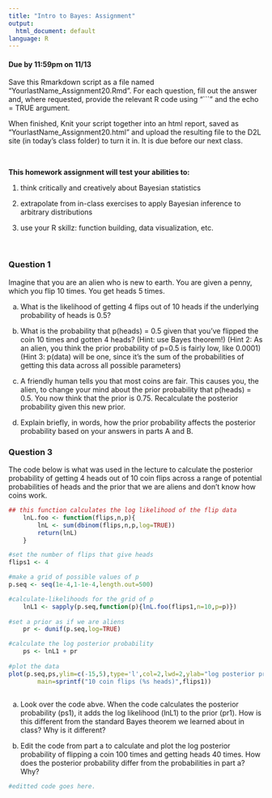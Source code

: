 ```yaml
---
title: "Intro to Bayes: Assignment"
output:
  html_document: default
language: R
---
```


<!-- To render the assignment in Rmarkdown, enter the command below in the R console -->
<!-- rmarkdown::render("Class_20_Assignment.Rmd") -->

#### Due by 11:59pm on 11/13

Save this Rmarkdown script as a file named “YourlastName_Assignment20.Rmd”. 
For each question, fill out the answer and, where requested, 
provide the relevant R code using "```" and the echo = TRUE argument.

When finished, Knit your script together into an html report, 
saved as “YourlastName_Assignment20.html” and upload the 
resulting file to the D2L site (in today’s class folder) to turn it in. 
It is due before our next class.

\

**This homework assignment will test your abilities to:**

1. think critically and creatively about Bayesian statistics

2. extrapolate from in-class exercises to apply Bayesian inference to arbitrary distributions

3. use your R skillz: function building, data visualization, etc.

\


### Question 1

Imagine that you are an alien who is new to earth. You are given a penny, which you flip 10 times. You get heads 5 times.

a) What is the likelihood of getting 4 flips out of 10 heads if the underlying probability of heads is 0.5?



b) What is the probability that p(heads) = 0.5 given that you've flipped the coin 10 times and gotten 4 heads?
(Hint: use Bayes theorem!)
(Hint 2: As an alien, you think the prior probability of p=0.5 is fairly low, like 0.0001)
(Hint 3: p(data) will be one, since it's the sum of the probabilities of getting this data across all possible parameters)



c) A friendly human tells you that most coins are fair. This causes you, the alien, to change your mind about the prior probability that
p(heads) = 0.5. You now think that the prior is 0.75. Recalculate the posterior probability given this new prior.





d) Explain briefly, in words, how the prior probability affects the posterior probability based on your answers in parts A and B.




### Question 3

The code below is what was used in the lecture to calculate the posterior probability of getting 4 heads out of 10 coin flips 
across a range of potential probabilities of heads and the prior that we are aliens and don't know how coins work.
```r
## this function calculates the log likelihood of the flip data
	lnL.foo <- function(flips,n,p){
		lnL <- sum(dbinom(flips,n,p,log=TRUE))
		return(lnL)
	}

#set the number of flips that give heads
flips1 <- 4

#make a grid of possible values of p
p.seq <- seq(1e-4,1-1e-4,length.out=500)

#calculate-likelihoods for the grid of p
	lnL1 <- sapply(p.seq,function(p){lnL.foo(flips1,n=10,p=p)})
	
#set a prior as if we are aliens
	pr <- dunif(p.seq,log=TRUE)

#calculate the log posterior probability
	ps <- lnL1 + pr
	
#plot the data
plot(p.seq,ps,ylim=c(-15,5),type='l',col=2,lwd=2,ylab="log posterior probability",xlab="values of p",
	 	main=sprintf("10 coin flips (%s heads)",flips1))
	
```

a) Look over the code abve. When the code calculates the posterior probability (ps1), it adds the log likelihood (lnL1) to the prior (pr1).
How is this different from the standard Bayes theorem we learned about in class? Why is it different?


b) Edit the code from part a to calculate and plot the log posterior probability of flipping a coin 100 times and getting heads 40 times. 
How does the posterior probability differ from the probabilities in part a? Why?
	
```r
#editted code goes here.	
	
```

